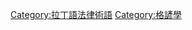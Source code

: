 {{Cat main|布爾查德法律格言}}
{{CatAutoTOC}}

[[Category:拉丁語法律術語|Category:拉丁語法律術語]]
[[Category:格諺學|Category:格諺學]]